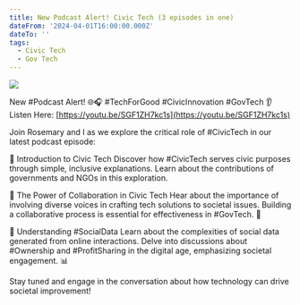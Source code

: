 ```yaml
---
title: New Podcast Alert! Civic Tech (3 episodes in one)
dateFrom: '2024-04-01T16:00:00.000Z'
dateTo: ''
tags:
  - Civic Tech
  - Gov Tech
---
```


![](</news/Full podcast_Cover.png>)

New #Podcast Alert! 🌐🎧 #TechForGood #CivicInnovation #GovTech 👂 Listen Here: [https://youtu.be/SGF1ZH7kc1s](https://youtu.be/SGF1ZH7kc1s)

Join Rosemary and I as we explore the critical role of #CivicTech in our latest podcast episode:

🔹 Introduction to Civic Tech
Discover how #CivicTech serves civic purposes through simple, inclusive explanations. Learn about the contributions of governments and NGOs in this exploration.

🔹 The Power of Collaboration in Civic Tech
Hear about the importance of involving diverse voices in crafting tech solutions to societal issues. Building a collaborative process is essential for effectiveness in #GovTech. 🤝

🔹 Understanding #SocialData
Learn about the complexities of social data generated from online interactions. Delve into discussions about #Ownership and #ProfitSharing in the digital age, emphasizing societal engagement. 📊

Stay tuned and engage in the conversation about how technology can drive societal improvement! 
